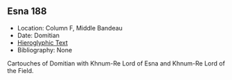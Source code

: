 ## Esna 188 {-}

- Location: Column F, Middle Bandeau
- Date: Domitian
- [Hieroglyphic Text](https://www.ifao.egnet.net/uploads/publications/enligne/Temples-Esna002.pdf#page=380){target="_blank"}
- Bibliography: None

  
Cartouches of Domitian with Khnum-Re Lord of Esna and Khnum-Re Lord of the Field.  

